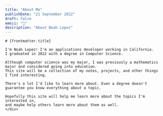 ```yaml
---
title: "About Me"
publishDate: "21 September 2022"
draft: false
emoji: "🧱"
description: "About Noah Lopez"
---
```



<BaseLayout title={frontmatter.title} description={frontmatter.description}>
    <div class="px-2 sm:px-0 w-11/12 mr-auto ml-auto max-w-3xl merri
     prose-li:marker:text-blue-600
     prose prose-sm lg:prose-lg md:prose-md
     prose-p:leading-6 md:prose-p:leading-7 lg:prose-p:leading-8
     prose-li:leading-6 md:prose-li:leading-7 lg:prose-li:leading-8
     prose-h1:text-4xl prose-h1:font-normal"
     >

    # {frontmatter.title}

    I'm Noah Lopez! I'm an applications developer working in California.
    I graduated in 2022 with a degree in Computer Science.

    Although computer science was my major, I was previously a mathematics major and considered going into education.
    This site will be a collection of my notes, projects, and other things I find interesting.

    There's a lot I'd like to learn more about. Even a degree doesn't guarantee you know everything about a topic.
    
    Hopefully this site will help me learn more about the topics I'm interested in,
    and maybe help others learn more about them as well.
    </div>

</BaseLayout>
